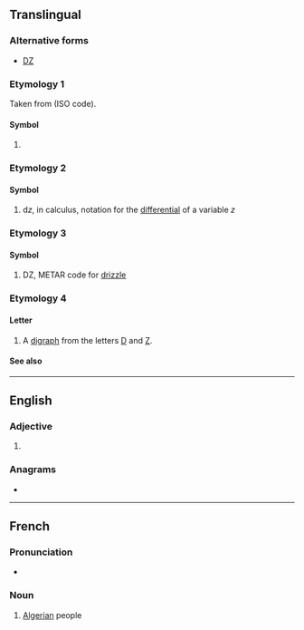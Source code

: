 {{also|dz|Dz|.dz|dź|dž|Dž|DŽ}}
{{character info|Ǳ}}
==Translingual==

===Alternative forms===
* [[Ǳ]]

===Etymology 1===
Taken from {{der|mul|ber|-}} {{m|tzm|ⴷⵣⴰⵢⵔ}} (ISO code).

====Symbol====
{{mul-symbol}}

# {{ISO 3166|1|2|Algeria}}
#: {{syn|mul|DZA|qq1={{w|ISO 3166-1 alpha-3|alpha-3}}}}

===Etymology 2===

====Symbol====
{{mul-symbol}}

# {{rfd-sense|mul}} d''z'', in calculus, notation for the [[en:Differential (calculus)|differential]] of a variable ''z''

===Etymology 3===

====Symbol====
{{mul-symbol}}

# DZ, METAR code for [[drizzle]]

===Etymology 4===

====Letter====
{{mul-letter|upper=DZ|mixed=Dz|lower=dz|script=Latn}}

# A [[digraph]] from the letters [[D]] and [[Z]].

====See also====
{{Latn-script}}

----

==English==

===Adjective===
{{en-adj|-}}

# {{abbreviation of|en|dizygotic}}

===Anagrams===
* {{anagrams|en|a=dz|ZD}}

----

==French==

===Pronunciation===
* {{fr-IPA|dé-zède}}

===Noun===
{{head|fr|noun}}

# {{lb|fr|slang}} [[Algerian]] people